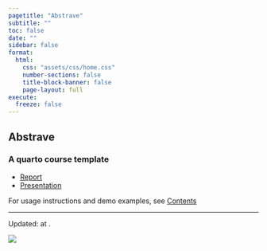 ```yaml
---
pagetitle: "Abstrave"
subtitle: ""
toc: false
date: ""
sidebar: false
format:
  html:
    css: "assets/css/home.css"
    number-sections: false
    title-block-banner: false
    page-layout: full
execute:
  freeze: false
---
```


::: {.home-container}
::: {.home-grid-parent}
::: {.home-grid-child-left}

## [**Abstrave**]{.large}
### A quarto course template

- [Report](reports/sample/index.html)
- [Presentation](slides/sample/index.html)

For usage instructions and demo examples, see [Contents](home_contents.html)

---

::: small
Updated: <?lua.date?> at <?lua.time?>.
:::

:::
:::{.home-grid-child-right}

![](assets/images/hero.png){.nolightbox}

:::
:::
:::
